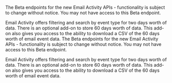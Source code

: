 The Beta endpoints for the new Email Activity APIs - functionality is subject to change without notice. You may not have access to this Beta endpoint.

Email Activity offers filtering and search by event type for two days worth of data. There is an optional add-on to store 60 days worth of data. This add-on also gives you access to the ability to download a CSV of the 60 days worth of email event data. The Beta endpoints for the new Email Activity APIs - functionality is subject to change without notice. You may not have access to this Beta endpoint.

Email Activity offers filtering and search by event type for two days worth of data. There is an optional add-on to store 60 days worth of data. This add-on also gives you access to the ability to download a CSV of the 60 days worth of email event data.